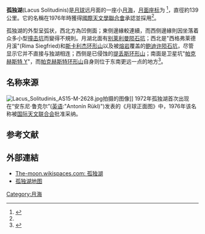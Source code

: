 {{Infobox Lunar mare
|name=孤独湖
|image=[[Image:Lacus-solitudinis-clem1.jpg|200px]]
|caption=孤独湖的照片。
|latitude=27.8
|N_or_S=S
|longitude=104.3
|E_or_W=E
|diameter=139 公里
|eponym=孤獨湖
}}

'''孤独湖'''(Lacus Solitudinis)是[[月球|月球]]远月面的一座小[[月海|月海]]，[[月面座标|月面座标]]为{{Coord|27.8|S|104.0|E|globe:Moon}} <ref name="IAU_data">{{cite web |url=http://planetarynames.wr.usgs.gov/Feature/3216?__fsk=1037446508 |title=Gazetteer of Planetary Nomenclature |publisher=International Astronomical Union (IAU) Working Group for Planetary System Nomenclature (WGPSN) |4= |accessdate=2010-08-07 |archiveurl=https://www.webcitation.org/67RRlWyyS?url=http://planetarynames.wr.usgs.gov/Feature/3216?__fsk=1037446508 |archivedate=2012-05-05 |deadurl=yes }}</ref>，直徑約139公里。它的名稱在1976年時獲得[[國際天文學聯合會|國際天文學聯合會]]承認並採用<ref name="IAU_data"/>。

孤独湖的外型呈弧状，西北方為凹側面；東侧邊緣較連續，而西侧邊緣則因坐落着众多小型[[撞击坑|撞击坑]]而變得不規則。月湖北面有[[别莱利曼陨石坑|别莱利曼陨石坑]]；西北是"西格弗莱德月溪"(Rima Siegfried)和[[斯卡利杰环形山|斯卡利杰环形山]]以及被[[熔岩|熔岩]]覆盖的[[鲍迪许陨石坑|鲍迪许陨石坑]]，尽管显示它并不直接与独湖相连；西侧是已侵蚀的[[提丢斯环形山|提丢斯环形山]]；南面是卫星坑"[[帕克赫斯特环形山|帕克赫斯特 Y]]"，而[[帕克赫斯特环形山|帕克赫斯特环形山]]自身则位于东南更远一点的地方<ref name="map">{{cite web |url=http://planetarynames.wr.usgs.gov/images/Lunar/lac_100_lo.pdf |title=Map of the lunar surface |3= |accessdate=2010-08-07 |archiveurl=https://www.webcitation.org/67RRmFmgW?url=http://planetarynames.wr.usgs.gov/images/Lunar/lac_100_lo.pdf |archivedate=2012-05-05 |deadurl=yes }}</ref>。

==名称来源==
[[Image:Lacus_Solitudinis_AS15-M-2628.jpg|thumb]]拍摄的图像]]
1972年孤独湖首次出现在“安东尼·鲁克尔”([[英语|英语]]:"Antonín Rükl)")发表的《月球正面图》中，1976年该名称被[[国际天文联合会|国际天文联合会]]批准采纳。

==参考文献==
{{reflist}}

== 外部連結 ==
* [http://the-moon.wikispaces.com/Lacus+Solitudinis The-moon.wikispaces.com: 孤独湖] {{Wayback|url=http://the-moon.wikispaces.com/Lacus+Solitudinis |date=20180531192526 }}
* [http://www.lpi.usra.edu/resources/mapcatalog/LAC/lac41/ 孤独湖地图] {{Wayback|url=http://www.lpi.usra.edu/resources/mapcatalog/LAC/lac41/ |date=20180530164602 }}
{{Lunar maria}}

[[Category:月海|Category:月海]]